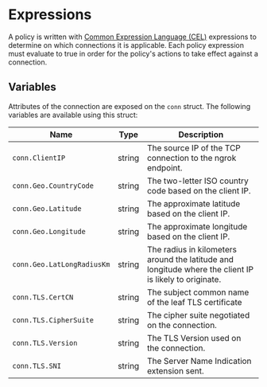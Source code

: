 # Expressions

A policy is written with [Common Expression Language (CEL)](https://github.com/google/cel-spec) expressions
to determine on which connections it is applicable. Each policy expression must evaluate to true in order for
the policy's actions to take effect against a connection.

## Variables

Attributes of the connection are exposed on the `conn` struct. The following variables are available using this struct:

| Name                       | Type   | Description                                                                                            |
| -------------------------- | ------ | ------------------------------------------------------------------------------------------------------ |
| `conn.ClientIP`            | string | The source IP of the TCP connection to the ngrok endpoint.                                             |
| `conn.Geo.CountryCode`     | string | The two-letter ISO country code based on the client IP.                                                |
| `conn.Geo.Latitude`        | string | The approximate latitude based on the client IP.                                                       |
| `conn.Geo.Longitude`       | string | The approximate longitude based on the client IP.                                                      |
| `conn.Geo.LatLongRadiusKm` | string | The radius in kilometers around the latitude and longitude where the client IP is likely to originate. |
| `conn.TLS.CertCN`          | string | The subject common name of the leaf TLS certificate                                                    |
| `conn.TLS.CipherSuite`     | string | The cipher suite negotiated on the connection.                                                         |
| `conn.TLS.Version`         | string | The TLS Version used on the connection.                                                                |
| `conn.TLS.SNI`             | string | The Server Name Indication extension sent.                                                             |
